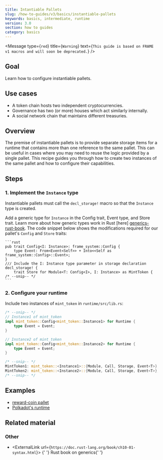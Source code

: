 ```yaml
---
title: Intantiable Pallets
slug: /how-to-guides/v3/basics/instantiable-pallets
keywords: basics, intermediate, runtime
version: 3.0 
section: how to guides
category: basics
---
```


<Message
  type={`red`}
  title={`Warning`}
  text={`This guide is based on FRAME v1 macros and will soon be deprecated.`}
/>

## Goal

Learn how to configure instantiable pallets.

## Use cases

- A token chain hosts two independent cryptocurrencies.
- Governance has two (or more) houses which act similarly internally.
- A social network chain that maintains different treasuries.

## Overview

The premise of instantiable pallets is to provide separate storage items for a runtime that contains more than one
reference to the same pallet. This can be useful in cases where you may need to reuse the logic provided by a single
pallet. This recipe guides you through how to create two instances of the same pallet and how to configure their
capabilities.

## Steps

### 1. Implement the `Instance` type

Instantiable pallets must call the `decl_storage!` macro so that the `Instance` type is created.

Add a generic type for `Instance` in the Config trait, Event type, and Store trait. Learn more about how generic types work in Rust [here] [generics-rust-book]. The code snippet below shows the modifications required for our pallet's `Config` and `Store` traits:

    ```rust
    pub trait Config<I: Instance>: frame_system::Config {
    	type Event: From<Event<Self>> + Into<<Self as frame_system::Config>::Event>;
    }
    /// Include the I: Instance type parameter in storage declaration
    decl_storage! {
    	trait Store for Module<T: Config<I>, I: Instance> as MintToken {
    /* --snip-- */
    ```

### 2. Configure your runtime

Include two instances of `mint_token` in `runtime/src/lib.rs`:

```rust
/* --snip-- */
// Instance1 of mint_token
impl mint_token::Config<mint_token::Instance1> for Runtime {
	type Event = Event;
}

// Instance2 of mint_token
impl mint_token::Config<mint_token::Instance2> for Runtime {
	type Event = Event;
}

/* --snip-- */
MintToken1: mint_token::<Instance1>::{Module, Call, Storage, Event<T>},
MintToken2: mint_token::<Instance2>::{Module, Call, Storage, Event<T>},
/* --snip-- */
```

## Examples

- [reward-coin pallet](/../examples/template-node/pallets/reward-coin/src/lib.rs)
- [Polkadot's runtime](https://github.com/paritytech/polkadot/blob/master/runtime/polkadot/src/lib.rs#L968)

## Related material

### Other

- <ExternalLink url={`https://doc.rust-lang.org/book/ch10-01-syntax.html`}>
    {' '}
    Rust book on generics{' '}
  </ExternalLink>

[generics-rust-book]: https://doc.rust-lang.org/book/ch10-01-syntax.html
